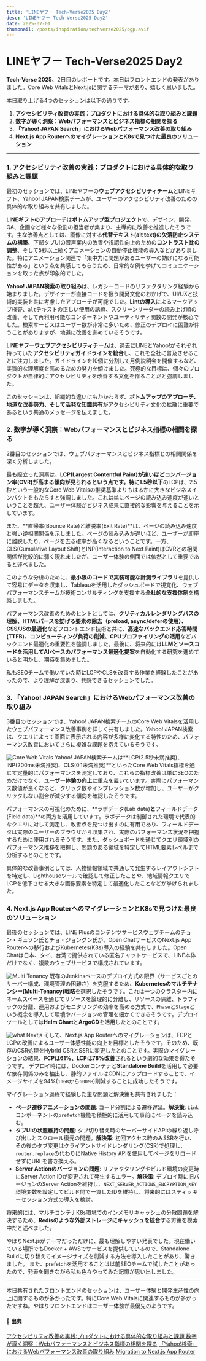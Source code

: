```yaml
---
title: 'LINEヤフー Tech-Verse2025 Day2'
desc: 'LINEヤフー Tech-Verse2025 Day2'
date: 2025-07-01
thumbnail: /posts/inspiration/techverse2025/ogp.avif
---
```


<h1>LINEヤフー Tech-Verse2025 Day2</h1>

**Tech-Verse 2025**、2日目のレポートです。本日はフロントエンドの発表がありました。Core Web VitalsとNext.jsに関するテーマがあり、嬉しく思いました。

本日取り上げる4つのセッションは以下の通りです。

1.  **アクセシビリティ改善の実践：プロダクトにおける具体的な取り組みと課題**
2.  **数字が導く洞察：Webパフォーマンスとビジネス指標の相関を探る**
3.  **「Yahoo! JAPAN Search」におけるWebパフォーマンス改善の取り組み**
4.  **Next.js App RouterへのマイグレーションとK8sで見つけた最良のソリューション**

---

### 1. アクセシビリティ改善の実践：プロダクトにおける具体的な取り組みと課題

最初のセッションでは、LINEヤフーの**ウェブアクセシビリティチーム**とLINEギフト、Yahoo! JAPAN検索チームが、ユーザーのアクセシビリティ改善のための具体的な取り組みを共有しました。

**LINEギフトのアプローチ**は**ボトムアップ型プロジェクト**で、デザイン、開発、QA、企画など様々な役割の担当者が集まり、主導的に改善を推進したそうです。主な改善点としては、画像に対する**代替テキスト(alt text)の欠落防止システムの構築**、下部タブUIの音声案内の改善や視認性向上のための**コントラスト比の調整**、そして5秒以上続くアニメーションの自動停止機能の導入などがありました。特にアニメーション関連で「集中力に問題があるユーザーの妨げになる可能性がある」という点を共感してもらうため、日常的な例を挙げてコミュニケーションを取った点が印象的でした。

**Yahoo! JAPAN検索の取り組み**は、レガシーコードのリファクタリング経験から始まりました。デザイナーが直接コードを扱う開発文化のおかげで、UI/UXと技術的実装を共に考慮したアプローチが可能でした。**Lintの導入**によるマークアップ検査、`alt`テキストの正しい使用の誘導、スクリーンリーダーの読み上げ順の改善、そして再利用可能なコンポーネントやユーティリティ関数の開発が核心でした。検索サービスはユーザー数が非常に多いため、修正のデプロイに困難が伴うことがありますが、地道に改善を進めているそうです。

**LINEヤフーウェブアクセシビリティチーム**は、過去にLINEとYahoo!がそれぞれ持っていた**アクセシビリティガイドラインを統合**し、これを全社に普及させることに注力しました。ガイドラインを10個に分割して月例説明会を開催するなど、実質的な理解度を高めるための努力を傾けました。究極的な目標は、個々のプロダクトが自律的にアクセシビリティを改善する文化を作ることだと強調しました。

このセッションは、組織的な違いにもかかわらず、**ボトムアップのアプローチ、地道な改善努力、そして活発な知識共有**がアクセシビリティ文化の拡散に重要であるという共通のメッセージを伝えました。

### 2. 数字が導く洞察：Webパフォーマンスとビジネス指標の相関を探る

2番目のセッションでは、ウェブパフォーマンスとビジネス指標との相関関係を深く分析しました。

最も際立った洞察は、**LCP(Largest Contentful Paint)**が速いほど**コンバージョン率(CVR)**が高まる傾向が見られるという点です。特に**1.5秒以下**のLCPは、2.5秒という一般的なCore Web Vitalsの推奨基準よりもはるかに大きなビジネスインパクトをもたらすと強調しました。これは単にページの読み込み速度が速いということを超え、ユーザー体験がビジネス成果に直接的な影響を与えることを示しています。

また、**直帰率(Bounce Rate)と離脱率(Exit Rate)**は、ページの読み込み速度と強い逆相関関係を示しました。ページの読み込みが遅いほど、ユーザーが即座に離脱したり、ページを去る確率が高くなるということです。一方、CLS(Cumulative Layout Shift)とINP(Interaction to Next Paint)はCVRとの相関関係が比較的に弱く現れましたが、ユーザー体験の側面では依然として重要であると述べました。

このような分析のために、**最小限のコードで実装可能な計測ライブラリ**を提供して容易にデータを収集し、Tableauを活用したダッシュボードで視覚化、ウェブパフォーマンスチームが技術コンサルティングを支援する**全社的な支援体制**を構築しました。

パフォーマンス改善のためのヒントとしては、**クリティカルレンダリングパスの理解、HTMLパースを妨げる要素の除去（preload, async/deferの使用）、CSS/JSの最適化**などフロントエンド技術と共に、**高速なバックエンド応答時間(TTFB)、コンピューティング負荷の削減、CPUプロファイリングの活用**などバックエンド最適化の重要性を強調しました。最後に、将来的には**LLMとソースコードを活用してAIベースのパフォーマンス最適化提案**を自動化する研究を進めていると明かし、期待を集めました。

私もSEOチームで働いていた時にLCPやCLSを改善する作業を経験したことがあったので、より理解が深まり、共感できるセッションでした。

### 3. 「Yahoo! JAPAN Search」におけるWebパフォーマンス改善の取り組み

3番目のセッションでは、Yahoo! JAPAN検索チームのCore Web Vitalsを活用したウェブパフォーマンス改善事例を詳しく共有しました。Yahoo! JAPAN検索は、クエリによって画面に表示される内容が多様に変化する特性のため、パフォーマンス改善においてさらに複雑な課題を抱えているそうです。

![Core Web Vitals](/posts/inspiration/techverse2025/coreVitals.avif)
Yahoo! JAPAN検索チームは**LCP(2.5秒未満推奨)、INP(200ms未満推奨)、CLS(0.1未満推奨)**といったCore Web Vitals指標を通じて定量的にパフォーマンスを測定しており、これらの指標改善は単にSEOのためだけでなく、**ユーザー体験の向上**に重点を置いています。実際にパフォーマンス数値が良くなると、クリック数やインプレッション数が増加し、ユーザーがクリックしない割合が減少する傾向を確認したそうです。

パフォーマンスの可視化のために、**ラボデータ(Lab data)**と**フィールドデータ(Field data)**の両方を活用しています。ラボデータは制御された環境で代表的なクエリに対して測定し、改善点を見つけ出すのに有用であり、フィールドデータは実際のユーザーのブラウザから収集され、実際のパフォーマンス状況を把握するために使用されるそうです。また、ダッシュボードを通じてクエリ領域別のパフォーマンス推移を把握し、問題のある領域を特定してHTML要素レベルまで分析するとのことです。

具体的な改善事例としては、人物情報領域で共通して発生するレイアウトシフトを特定し、Lighthouseツールで確認して修正したことや、地域情報クエリでLCPを低下させる大きな画像要素を特定して最適化したことなどが挙げられました。

### 4. Next.js App RouterへのマイグレーションとK8sで見つけた最良のソリューション

最後のセッションでは、LINE Plusのコンテンツサービスウェブチームのチョン・ギュソン氏とチョ・ジョングン氏が、Open ChatサービスのNext.js App Routerへの移行およびKubernetes(K8s)導入の経験を共有しました。Open Chatは日本、タイ、台湾で提供されている匿名チャットサービスで、LINE本体だけでなく、複数のウェブサービスで構成されています。

![Multi Tenancy](/posts/inspiration/techverse2025/multiTenancy.avif)
既存のJenkinsベースのデプロイ方式の限界（サービスごとのサーバー構成、環境管理の困難さ）を克服するため、**Kubernetesのマルチテナンシー(Multi-Tenancy)戦略**を選択したそうです。これは一つのクラスター内にネームスペースを通じてリソースを論理的に分離し、リソースの隔離、トラフィックの分離、運用およびモニタリングの効率を高める方式で、`Phase`と`Stage`という概念を導入して環境やバージョンの管理を細かくできるそうです。デプロイツールとしては**Helm Chart**と**ArgoCD**を活用したとのことです。

![what Nextjs](/posts/inspiration/techverse2025/nextjs.avif)
そして、Next.js App Routerへのマイグレーションは、FCPとLCPの改善によるユーザー体感性能の向上を目標としたそうです。そのため、既存のCSR処理をHybrid CSRとSSRに変更したとのことです。実際のマイグレーションの結果、**FCPは61%、LCPは78%改善**されるという劇的な効果を得たそうです。
デプロイ時には、Dockerコンテナと**Standalone Build**を活用して必要な依存関係のみを抽出し、静的ファイルはCDNにアップロードすることで、イメージサイズを94%(`10GB`から`600MB`)削減することに成功したそうです。

マイグレーション過程で経験した主な問題と解決策も共有されました：
* **ページ遷移アニメーションの問題**: コード分割による遷移遅延。**解決策**: `Link`コンポーネントの`prefetch`機能を積極的に活用して事前にページを読み込む。
* **タブUIの状態維持の問題**: タブ切り替え時のサーバーサイドAPIの繰り返し呼び出しとスクロール復元の問題。**解決策**: 初回アクセス時のみSSRを行い、その後のタブ変更はクライアントサイドレンダリング(CSR)で処理し、`router.replace`の代わりにNative History APIを使用してページをリロードせずにURLを書き換える。
* **Server Actionのバージョンの問題**: リファクタリングやビルド環境の変更時にServer Action IDが変更されて発生するエラー。**解決策**: デプロイ時に旧バージョンのServer Actionを維持し、`NEXT_SERVER_ACTIONS_ENCRYPTION_KEY`環境変数を設定してビルド間で一貫したIDを維持し、将来的にはスティッキーセッション方式の導入を検討。

将来的には、マルチコンテナK8s環境でのインメモリキャッシュの分散問題を解決するため、**Redisのような外部ストレージにキャッシュを統合**する方策を模索中だと述べました。

やはりNext.jsがテーマだっただけに、最も理解しやすい発表でした。現在働いている場所でもDocker + AWSでサービスを提供しているので、Standalone Buildに切り替えてイメージサイズを削減する方法を導入したことがあり、驚きました。
また、prefetchを活用することは以前SEOチームで試したことがあったので、発表を聞きながら私も色々やってみた記憶が思い出しました。

---

本日共有されたフロントエンドのセッションは、ユーザー体験と開発生産性の向上に関するものが多かったです。特にCore Web Vitalsに関連するものが多かったですね。やはりフロントエンドはユーザー体験が最優先のようです。


#### 🔗 出典
[アクセシビリティ改善の実践:プロダクトにおける具体的な取り組みと課題 ](https://speakerdeck.com/lycorptech_jp/practices-for-accessibility-improvement-specific-efforts-and-challenges-in-products)
[数字が導く洞察：Webパフォーマンスとビジネス指標の相関を探る](https://speakerdeck.com/lycorptech_jp/insights-driven-by-numbers-exploring-the-correlation-between-web-performance-and-business-metrics)
[「Yahoo!検索」におけるWebパフォーマンス改善の取り組み](https://speakerdeck.com/lycorptech_jp/efforts-to-improve-web-performance-in-yahoo-japan-search)
[Migration to Next.js App Router](https://speakerdeck.com/lycorptech_jp/migration-to-next-dot-js-app-router-and-best-solution-found-on-k8s)